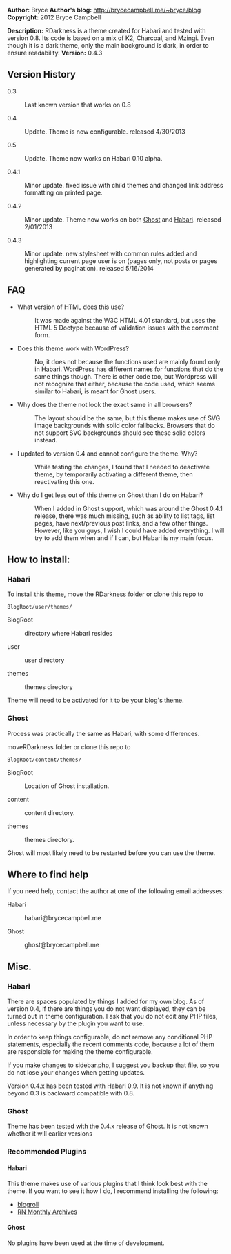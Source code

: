 '''Author:''' Bryce
'''Author's blog:''' http://brycecampbell.me/~bryce/blog
'''Copyright:''' 2012 Bryce Campbell

'''Description:''' RDarkness is a theme created for Habari and tested with version 0.8. Its code is based on a mix of K2, Charcoal, and Mzingi. Even though it is a dark theme, only the main background is dark, in order to ensure readability.
'''Version:''' 0.4.3
==Version History==

<dl>
<dt>0.3</dt><dd>Last known version that works on 0.8</dd>
<dt>0.4</dt><dd>Update. Theme is now configurable. released 4/30/2013</dd>
<dt>0.5</dt><dd>Update. Theme now works on Habari 0.10 alpha.</dd>
<dt>0.4.1</dt><dd>Minor update. fixed issue with child themes and changed link address formatting on printed page.</dd>
<dt>0.4.2</dt><dd>Minor update. Theme now works on both [http://ghost.org Ghost] and [http://habariproject.org Habari]. released 2/01/2013</dd>
<dt>0.4.3</dt><dd>Minor update. new stylesheet with common rules added and highlighting current page user is on (pages only, not posts or pages generated by pagination). released 5/16/2014</dd>
</dl>

==FAQ==

<ul>
<li>
<dl>
<dt>What version of HTML does this use?</dt>
<dd>It was made against the W3C HTML 4.01 standard, but uses the HTML 5 Doctype because of validation issues with the comment form.
</dd>
</dl>
</li>
<li>
<dl>
<dt>Does this theme work with WordPress?</dt>
<dd>No, it does not because the functions used are mainly found only in Habari. WordPress has different names for functions that do the same things though. There is other code too, but Wordpress will not recognize that either, because the code used, which seems similar to Habari, is meant for Ghost users.
</dd>
</dl>
</li>
<li>
<dl>
<dt>Why does the theme not look the exact same in all browsers?</dt>
<dd>The layout should be the same, but this theme makes use of SVG image backgrounds with solid color fallbacks. Browsers that do not support SVG backgrounds should see these solid colors instead.</dd>
</dl>
</li>
<li>
<dl>
<dt>I updated to version 0.4 and cannot configure the theme. Why?</dt>
<dd>While testing the changes, I found that I needed to deactivate theme, by temporarily activating a different theme, then reactivating this one.</dd>
</dl>
</li>
<li>
<dl>
<dt>Why do I get less out of this theme on Ghost than I do on Habari?</dt><dd>When I added in Ghost support, which was around the Ghost 0.4.1 release, there was much missing, such as ability to list tags, list pages, have next/previous post links, and a few other things. However, like you guys, I wish I could have added everything. I will try to add them when and if I can, but Habari is my main focus.</dd>
</dl>
</li>
</ul>

==How to install:==

===Habari===

To install this theme, move the RDarkness folder or clone this repo to

<pre>
BlogRoot/user/themes/
</pre>

<dl>
<dt>BlogRoot</dt>  <dd>directory where Habari resides</dd>

<dt>user</dt> <dd>user directory</dd>

<dt>themes</dt>  <dd>themes directory</dd>
</dl>

Theme will need to be activated for it to be your blog's theme.

===Ghost===

Process was practically the same as Habari, with some differences.

moveRDarkness folder or clone this repo to

<pre>
BlogRoot/content/themes/
</pre>

<dl>
<dt>BlogRoot</dt><dd>Location of Ghost installation.</dd>
<dt>content</dt><dd>content directory.</dd>
<dt>themes</dt><dd>themes directory.</dd>
</dl>

Ghost will most likely need to be restarted before you can use the theme.

==Where to find help==

If you need help, contact the author at one of the following email addresses:

<dl>
<dt>Habari</dt><dd>habari@brycecampbell.me</dd>
<dt>Ghost</dt><dd>ghost@brycecampbell.me</dd>
</dl>

==Misc.==

===Habari===

There are spaces populated by things I added for my own blog. As of version 0.4, if there are things you do not want displayed, they can be turned out in theme configuration. I ask that you do not edit any PHP files, unless necessary by the plugin you want to use.

In order to keep things configurable, do not remove any conditional PHP statements, especially the recent comments code, because a lot of them are responsible for making the theme configurable.

If you make changes to sidebar.php, I suggest you backup that file, so you do not lose your changes when getting updates.

Version 0.4.x has been tested with Habari 0.9. It is not known if anything beyond 0.3 is backward compatible with 0.8.

===Ghost===

Theme has been tested with the 0.4.x release of Ghost. It is not known whether it will earlier versions

===Recommended Plugins===

====Habari====

This theme makes use of various plugins that I think look best with the theme. If you want to see it how I do, I recommend installing the following:

<ul>
<li>[https://github.com/habari-extras/blogroll blogroll]</li>
<li>[http://blog.tinyau.net/archives/2007/09/22/habari-rn-monthly-archives-plugin RN Monthly Archives]</li>
</ul>

====Ghost====

No plugins have been used at the time of development.
